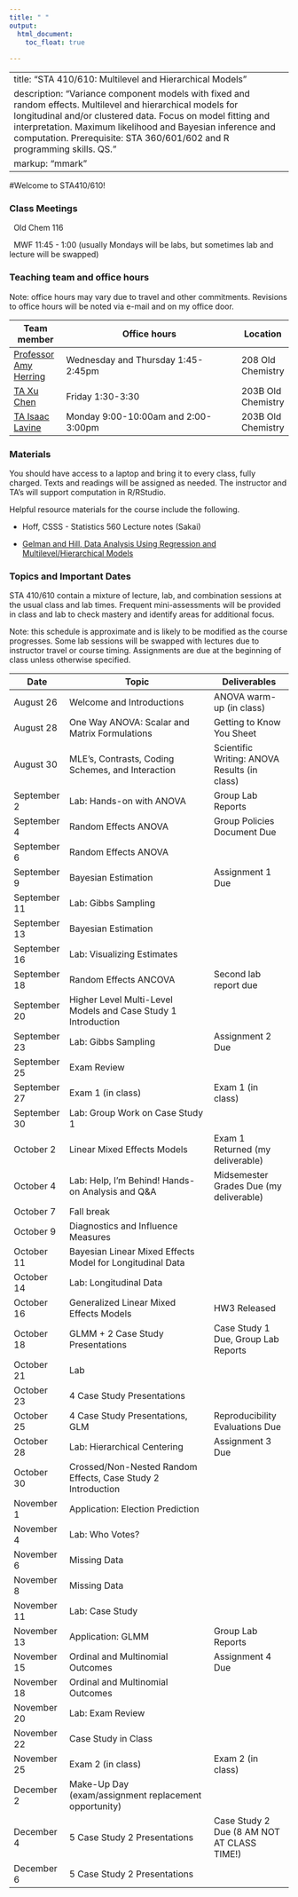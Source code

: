 ```yaml
---
title: " "
output: 
  html_document:
    toc_float: true
  
---
```


---
title: "STA 410/610: Multilevel and Hierarchical Models"
description: "Variance component models with fixed and random effects. Multilevel and hierarchical models for longitudinal and/or clustered data. Focus on model fitting and interpretation. Maximum likelihood and Bayesian inference and computation. Prerequisite: STA 360/601/602 and R programming skills. QS."
markup: "mmark"
---



#Welcome to STA410/610!

### Class Meetings

<font color="#6CA0DC"><i class="fas fa-university fa-lg"></i></font> &nbsp; Old Chem 116

<font color="#6CA0DC"><i class="fas fa-calendar-alt fa-lg"></i></font> &nbsp; MWF 11:45 - 1:00 (usually Mondays will be labs, but sometimes lab and lecture will be swapped)


### Teaching team and office hours 


Note: office hours may vary due to travel and other commitments. Revisions to office hours will be noted via e-mail and on my office door. 

| Team member | Office hours | Location |
| ----------  | -------------------------------------         | ---- |
| [Professor Amy Herring](https://stat.duke.edu/people/amy-h-herring)  <a href="mailto:amy.herring@duke.edu" title="email"><i class="fa fa-envelope"></i></a> &nbsp;  | Wednesday and Thursday 1:45-2:45pm | 208 Old Chemistry |
 [TA Xu Chen](https://stat.duke.edu/people/xu-chen)  <a href="mailto:xu.chen2@duke.edu" title="email"><i class="fa fa-envelope"></i></a> &nbsp;  | Friday 1:30-3:30 | 203B Old Chemistry
 [TA Isaac Lavine](https://stat.duke.edu/people/isaac-lavine)  <a href="mailto:isaac.lavinei@duke.edu" title="email"><i class="fa fa-envelope"></i></a> &nbsp; | Monday 9:00-10:00am and 2:00-3:00pm | 203B Old Chemistry
 
                  


### Materials

You should have access to a laptop and bring it to every class, fully charged. Texts and readings will be assigned as needed. The instructor and TA's will support computation in R/RStudio. 

Helpful resource materials for the course include the following.

- Hoff, CSSS - Statistics 560 Lecture notes (Sakai)

- [Gelman and Hill, Data Analysis Using Regression and Multilevel/Hierarchical Models](https://www.amazon.com/Analysis-Regression-Multilevel-Hierarchical-Models/dp/052168689X)


### Topics and Important Dates

STA 410/610 contain a mixture of lecture, lab, and combination sessions at the usual class and lab times. Frequent mini-assessments will be provided in class and lab to check mastery and identify areas for additional focus.

Note: this schedule is approximate and is likely to be modified as the course progresses. Some lab sessions will be swapped with lectures due to instructor travel or course timing. Assignments are due at the beginning of class unless otherwise specified. 



|Date           |Topic                      |Deliverables     |
| ----------    | ---------------------------         | --------------- |
| August 26     | Welcome and Introductions        | ANOVA warm-up (in class)        |
| August 28     | One Way ANOVA: Scalar and Matrix Formulations    |   Getting to Know You Sheet              |
| August 30     |  MLE's, Contrasts, Coding Schemes, and Interaction      |    Scientific Writing: ANOVA Results (in class)     |
| September 2    |  Lab: Hands-on with ANOVA     |  Group Lab Reports      |
| September 4   | Random Effects ANOVA | Group Policies Document Due |
| September 6   | Random Effects ANOVA|  |
| September 9  | Bayesian Estimation | Assignment 1 Due  |
| September 11  | Lab: Gibbs Sampling  |    |
| September 13  |Bayesian Estimation |  |
| September 16  | Lab: Visualizing Estimates |    |
| September 18  | Random Effects ANCOVA | Second lab report due  |
| September 20  | Higher Level Multi-Level Models and Case Study 1 Introduction |   |
| September 23  | Lab: Gibbs Sampling | Assignment 2 Due  |
| September 25  | Exam Review |  |
| September 27  | Exam 1 (in class)  | Exam 1 (in class) |
| September 30  |  Lab: Group Work on Case Study 1        |   |
| October 2     | Linear Mixed Effects Models | Exam 1 Returned (my deliverable)  | 
| October 4     | Lab: Help, I'm Behind! Hands-on Analysis and Q&A | Midsemester Grades Due (my deliverable)  |
| October 7    | Fall break  |  |
| October 9    |  Diagnostics and Influence Measures |  |
| October 11    | Bayesian Linear Mixed Effects Model for Longitudinal Data |   |
| October 14    | Lab: Longitudinal Data |   |
| October 16    | Generalized Linear Mixed Effects Models | HW3 Released |
| October 18    | GLMM + 2 Case Study Presentations |  Case Study 1 Due, Group Lab Reports |
| October 21    | Lab |   | 
| October 23    | 4 Case Study Presentations |  |
| October 25    | 4 Case Study Presentations, GLM  | Reproducibility Evaluations Due  | 
| October 28    | Lab: Hierarchical Centering | Assignment 3 Due  | 
| October 30    | Crossed/Non-Nested Random Effects, Case Study 2 Introduction  |    |
| November 1    | Application: Election Prediction |  |
| November 4    | Lab: Who Votes? |   | 
| November 6    | Missing Data |  |
| November 8    | Missing Data  |  |
| November 11   | Lab: Case Study |   |
| November 13   | Application: GLMM | Group Lab Reports |
| November 15   | Ordinal and Multinomial Outcomes | Assignment 4 Due |
| November 18   | Ordinal and Multinomial Outcomes |   |
| November 20   | Lab: Exam Review |  | 
| November 22   | Case Study in Class |  |
| November 25   | Exam 2 (in class) | Exam 2 (in class) |
| December 2    | Make-Up Day (exam/assignment replacement opportunity) |  |
| December 4    | 5 Case Study 2 Presentations | Case Study 2 Due (8 AM NOT AT CLASS TIME!) |
| December 6    | 5 Case Study 2 Presentations |  |


